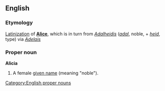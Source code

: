== English ==
=== Etymology ===
[[Latinization]] of '''[[Alice]]''', which is in turn from {{Ger.}} ''[[Adalheidis]]'' (''[[adal]]'', noble, + ''[[heid]]'', type) via {{OF.}} ''[[Adelais]]''

=== Proper noun ===
'''Alicia'''

#A female [[given name]] (meaning "noble").

[[Category:English proper nouns]]